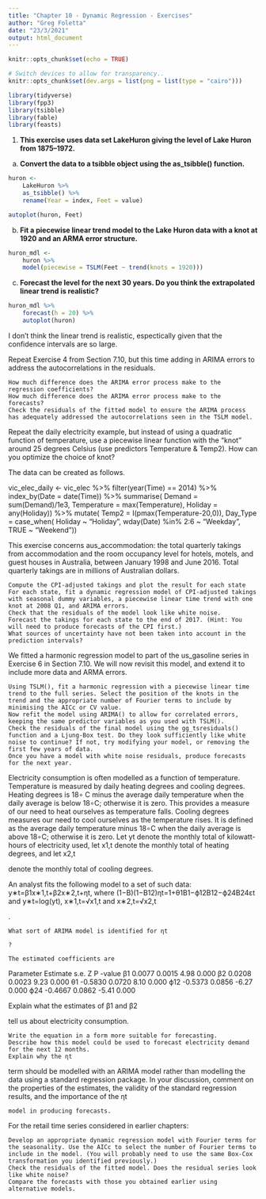 ```yaml
---
title: "Chapter 10 - Dynamic Regression - Exercises"
author: "Greg Foletta"
date: "23/3/2021"
output: html_document
---
```


```r
knitr::opts_chunk$set(echo = TRUE)

# Switch devices to allow for transparency..
knitr::opts_chunk$set(dev.args = list(png = list(type = "cairo")))

library(tidyverse)
library(fpp3)
library(tsibble)
library(fable)
library(feasts)
```

1) **This exercise uses data set LakeHuron giving the level of Lake Huron from 1875–1972.**

a. **Convert the data to a tsibble object using the as_tsibble() function.**

```r
huron <-
    LakeHuron %>% 
    as_tsibble() %>% 
    rename(Year = index, Feet = value)

autoplot(huron, Feet)
```

b. **Fit a piecewise linear trend model to the Lake Huron data with a knot at 1920 and an ARMA error structure.**

```r
huron_mdl <-
    huron %>% 
    model(piecewise = TSLM(Feet ~ trend(knots = 1920)))
```

c. **Forecast the level for the next 30 years. Do you think the extrapolated linear trend is realistic?**

```r
huron_mdl %>% 
    forecast(h = 20) %>% 
    autoplot(huron)
```

I don't think the linear trend is realistic, espectically given that the confidence intervals are so large.

Repeat Exercise 4 from Section 7.10, but this time adding in ARIMA errors to address the autocorrelations in the residuals.

    How much difference does the ARIMA error process make to the regression coefficients?
    How much difference does the ARIMA error process make to the forecasts?
    Check the residuals of the fitted model to ensure the ARIMA process has adequately addressed the autocorrelations seen in the TSLM model.

Repeat the daily electricity example, but instead of using a quadratic function of temperature, use a piecewise linear function with the “knot” around 25 degrees Celsius (use predictors Temperature & Temp2). How can you optimize the choice of knot?

The data can be created as follows.

vic_elec_daily <- vic_elec %>%
  filter(year(Time) == 2014) %>%
  index_by(Date = date(Time)) %>%
  summarise(
    Demand = sum(Demand)/1e3,
    Temperature = max(Temperature),
    Holiday = any(Holiday)) %>%
  mutate(
    Temp2 = I(pmax(Temperature-20,0)),
    Day_Type = case_when(
      Holiday ~ "Holiday",
      wday(Date) %in% 2:6 ~ "Weekday",
      TRUE ~ "Weekend"))

This exercise concerns aus_accommodation: the total quarterly takings from accommodation and the room occupancy level for hotels, motels, and guest houses in Australia, between January 1998 and June 2016. Total quarterly takings are in millions of Australian dollars.

    Compute the CPI-adjusted takings and plot the result for each state
    For each state, fit a dynamic regression model of CPI-adjusted takings with seasonal dummy variables, a piecewise linear time trend with one knot at 2008 Q1, and ARIMA errors.
    Check that the residuals of the model look like white noise.
    Forecast the takings for each state to the end of 2017. (Hint: You will need to produce forecasts of the CPI first.)
    What sources of uncertainty have not been taken into account in the prediction intervals?

We fitted a harmonic regression model to part of the us_gasoline series in Exercise 6 in Section 7.10. We will now revisit this model, and extend it to include more data and ARMA errors.

    Using TSLM(), fit a harmonic regression with a piecewise linear time trend to the full series. Select the position of the knots in the trend and the appropriate number of Fourier terms to include by minimising the AICc or CV value.
    Now refit the model using ARIMA() to allow for correlated errors, keeping the same predictor variables as you used with TSLM().
    Check the residuals of the final model using the gg_tsresiduals() function and a Ljung-Box test. Do they look sufficiently like white noise to continue? If not, try modifying your model, or removing the first few years of data.
    Once you have a model with white noise residuals, produce forecasts for the next year.

Electricity consumption is often modelled as a function of temperature. Temperature is measured by daily heating degrees and cooling degrees. Heating degrees is 18∘
C minus the average daily temperature when the daily average is below 18∘C; otherwise it is zero. This provides a measure of our need to heat ourselves as temperature falls. Cooling degrees measures our need to cool ourselves as the temperature rises. It is defined as the average daily temperature minus 18∘C when the daily average is above 18∘C; otherwise it is zero. Let yt denote the monthly total of kilowatt-hours of electricity used, let x1,t denote the monthly total of heating degrees, and let x2,t

denote the monthly total of cooling degrees.

An analyst fits the following model to a set of such data: y∗t=β1x∗1,t+β2x∗2,t+ηt,
where (1−B)(1−B12)ηt=1+θ1B1−ϕ12B12−ϕ24B24εt and y∗t=log(yt), x∗1,t=√x1,t and x∗2,t=√x2,t

.

    What sort of ARIMA model is identified for ηt

    ?

    The estimated coefficients are

Parameter 	Estimate 	s.e. 	Z
	P
-value
β1
	0.0077 	0.0015 	4.98 	0.000
β2
	0.0208 	0.0023 	9.23 	0.000
θ1
	-0.5830 	0.0720 	8.10 	0.000
ϕ12
	-0.5373 	0.0856 	-6.27 	0.000
ϕ24
	-0.4667 	0.0862 	-5.41 	0.000

Explain what the estimates of β1
and β2

tell us about electricity consumption.

    Write the equation in a form more suitable for forecasting.
    Describe how this model could be used to forecast electricity demand for the next 12 months.
    Explain why the ηt

term should be modelled with an ARIMA model rather than modelling the data using a standard regression package. In your discussion, comment on the properties of the estimates, the validity of the standard regression results, and the importance of the ηt

    model in producing forecasts.

For the retail time series considered in earlier chapters:

    Develop an appropriate dynamic regression model with Fourier terms for the seasonality. Use the AICc to select the number of Fourier terms to include in the model. (You will probably need to use the same Box-Cox transformation you identified previously.)
    Check the residuals of the fitted model. Does the residual series look like white noise?
    Compare the forecasts with those you obtained earlier using alternative models.
